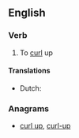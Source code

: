 ==English==

===Verb===
{{en-verb}}

# {{context|transitive|rare|lang=en}} To [[curl]] up
#: {{rfquotek|Alfred Tennyson}}

====Translations====
{{trans-top|curl up}}
* Dutch: {{t|nl|krullen}}
{{trans-mid}}
{{trans-bottom}}

===Anagrams===
* [[curl up#English|curl up]], [[curl-up#English|curl-up]]